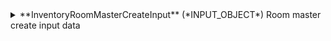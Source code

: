
<details>
  <summary>
  **InventoryRoomMasterCreateInput** (*INPUT_OBJECT*)  
  Room master create input data  
  </summary>
  
    <details style={{ pointerEvents: "none" }}>
      <summary>
      **code**&nbsp;<span class="required"> *</span>&nbsp; (*String*)  
      Room code  
      </summary>
    </details>

    <details style={{ pointerEvents: "none" }}>
      <summary>
      **name**&nbsp;<span class="required"> *</span>&nbsp; (*String*)  
      Room Name  
      </summary>
    </details>

    <details style={{ pointerEvents: "none" }}>
      <summary>
      **clientCode**&nbsp;<span class="required"> *</span>&nbsp; (*String*)  
      Client Code  
      </summary>
    </details>
  
</details>
